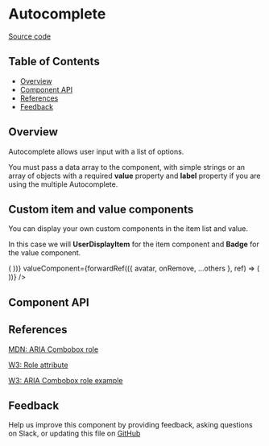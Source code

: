 
# Autocomplete

[Source code](https://github.com/leemonade/bubbles/tree/main/packages/components/src/form/Autocomplete/Autocomplete.js)

## Table of Contents

<!-- START doctoc generated TOC please keep comment here to allow auto update -->
<!-- DON'T EDIT THIS SECTION, INSTEAD RE-RUN doctoc TO UPDATE -->

- [Overview](#overview)
- [Component API](#component-api)
- [References](#references)
- [Feedback](#feedback)

## Overview

Autocomplete allows user input with a list of options.

You must pass a data array to the component, with simple strings or an array of objects with a required **value** property
and **label** property if you are using the multiple Autocomplete.

<ThemeProvider>
  <Autocomplete
    label={'Students'}
    placeholder={'Search for a student'}
    data={[
      { value: 'Ana Alonso', label: 'Ana Alonso', children: 'Ana Alonso' },
      { value: 'Antonia Hidalgo', label: 'Antonia Hidalgo', children: 'Antonia Hidalgo' },
      { value: 'Maria Merino', label: 'Maria Merino', children: 'Maria Merino' },
      { value: 'Juan Carlos', label: 'Juan Carlos', children: 'Juan Carlos' },
    ]}
    nothingFoundLabel={'No maches found'}
  />
</ThemeProvider>

## Custom item and value components

You can display your own custom components in the item list and value.

In this case we will **UserDisplayItem** for the item component and **Badge** for the value component.

<ThemeProvider>
  <Autocomplete
    {...props}
    multiple={true}
    label={'Student'}
    placeholder={'Search for a student'}
    data={[
      {
        value: 'Ana Alonso',
        name: 'Ana Alonso',
        label: 'Ana Alonso',
        children: 'Ana Alonso',
        avatar:
          'https://images.unsplash.com/photo-1508214751196-bcfd4ca60f91?ixid=MXwxMjA3fDB8MHxwaG90by1wYWdlfHx8fGVufDB8fHw%3D&ixlib=rb-1.2.1&auto=format&fit=crop&w=255&q=80',
      },
      {
        value: 'Antonia Hidalgo',
        name: 'Antonia Hidalgo',
        label: 'Antonia Hidalgo',
        children: 'Antonia Hidalgo',
        avatar:
          'https://images.unsplash.com/photo-1518791841217-8f162f1e1131?ixid=MXwxMjA3fDB8MHxwaG90by1wYWdlfHx8fGVufDB8fHw%3D&ixlib=rb-1.2.1&auto=format&fit=crop&w=255&q=80',
      },
      {
        value: 'Maria Merino',
        name: 'Maria Merino',
        label: 'Maria Merino',
        children: 'Maria Merino',
        avatar:
          'https://images.unsplash.com/photo-1641324379143-81128cbb7ee7?crop=entropy&cs=tinysrgb&fit=max&fm=jpg&ixid=MnwxfDB8MXxyYW5kb218MHx8fHx8fHx8MTY0MTgxMDY1Ng&ixlib=rb-1.2.1&q=80&w=1080',
      },
      {
        value: 'Miles Morales',
        name: 'Miles Morales',
        label: 'Miles Morales',
        children: 'Miles Morales',
        avatar:
          'https://images.unsplash.com/photo-1641664434328-6fe8a810e882?crop=entropy&cs=tinysrgb&fit=max&fm=jpg&ixid=MnwxfDB8MXxyYW5kb218MHx8fHx8fHx8MTY0MTg5MjUyMw&ixlib=rb-1.2.1&q=80&w=1080',
      },
    ]}
    nothingFoundLabel={'No maches found'}
    itemComponent={forwardRef(({ ...others }, ref) => (
      <UserDisplayItem {...others} style={{ padding: 4 }} />
    ))}
    valueComponent={forwardRef(({ avatar, onRemove, ...others }, ref) => (
      <Badge {...others} radius={'rounded'} size={'xs'} image={avatar} onClose={onRemove} />
    ))}
  />
</ThemeProvider>

## Component API

<Preview>
  <Story id="molecules-form-autocomplete--playground" />
</Preview>

<Props of={Autocomplete} />

## References

[MDN: ARIA Combobox role](https://developer.mozilla.org/en-US/docs/Web/Accessibility/ARIA/Roles/combobox_role)

[W3: Role attribute](https://www.w3.org/WAI/PF/HTML/wiki/RoleAttribute)

[W3: ARIA Combobox role example](https://www.w3.org/WAI/ARIA/apg/example-index/combobox/combobox-autocomplete-none.html)

## Feedback

Help us improve this component by providing feedback, asking questions on Slack, or updating this file on
[GitHub](https://github.com/leemonade/bubbles/edit/main/packages/components/src/form/Autocomplete/Autocomplete.mdx)
